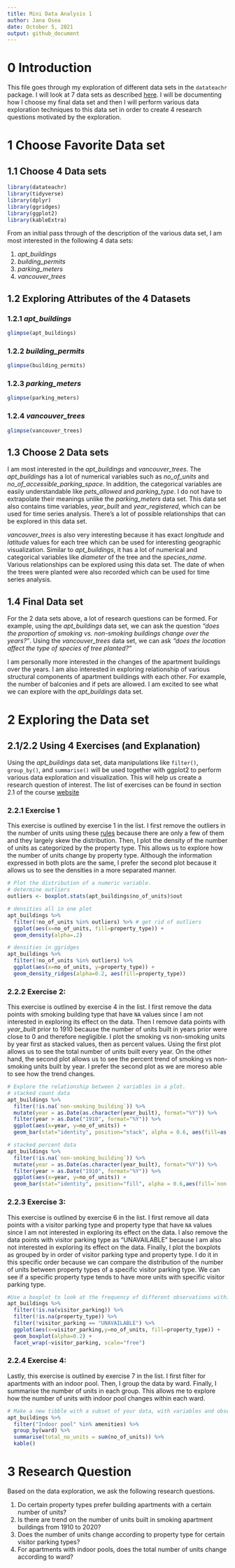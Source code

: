 ```yaml
---
title: Mini Data Analysis 1
author: Jana Osea
date: October 5, 2021
output: github_document
---
```


# 0 Introduction

This file goes through my exploration of different data sets in the `datateachr` package. I will look at 7 data sets as described [here](https://stat545.stat.ubc.ca/mini-project/mini-project-1/). I will be documenting how I choose my final data set and then I will perform various data exploration techniques to this data set in order to create 4 research questions motivated by the exploration.

# 1 Choose Favorite Data set

## 1.1 Choose 4 Data sets

```r
library(datateachr)
library(tidyverse)
library(dplyr)
library(ggridges)
library(ggplot2)
library(kableExtra)
```

From an initial pass through of the description of the various data set, I am most interested in the following 4 data sets:

1. *apt_buildings*
2. *building_permits*
3. *parking_meters*
4. *vancouver_trees*

## 1.2 Exploring Attributes of the 4 Datasets

### 1.2.1 *apt_buildings*
```r
glimpse(apt_buildings)
```

### 1.2.2 *building_permits*
```r
glimpse(building_permits)
```
  
### 1.2.3 *parking_meters*
```r
glimpse(parking_meters)
```

### 1.2.4 *vancouver_trees*

```r
glimpse(vancouver_trees)
```

## 1.3 Choose 2 Data sets

I am most interested in the *apt_buildings* and *vancouver_trees*. The *apt_buildings* has a lot of numerical variables such as *no_of_units* and *no_of_accessible_parking_space*. In addition, the categorical variables are easily understandable like *pets_allowed* and *parking_type*. I do not have to extrapolate their meanings unlike the *parking_meters* data set. This data set also contains time variables, *year_built* and *year_registered*, which can be used for time series analysis. There's a lot of possible relationships that can be explored in this data set.

*vancouver_trees* is also very interesting because it has exact *longitude* and *latitude* values for each tree which can be used for interesting geographic visualization. Similar to *apt_buildings*, it has a lot of numerical and categorical variables like *diameter* of the tree and the *species_name*. Various relationships can be explored using this data set. The date of when the trees were planted were also recorded which can be used for time series analysis.


## 1.4 Final Data set

For the 2 data sets above, a lot of research questions can be formed. For example, using the *apt_buildings* data set, we can ask the question *"does the proportion of smoking vs. non-smoking buildings change over the years?"*. Using the *vancouver_trees* data set, we can ask *"does the location affect the type of species of tree planted?"*

I am personally more interested in the changes of the apartment buildings over the years. I am also interested in exploring  relationship of various structural components of apartment buildings with each other. For example, the number of balconies and if pets are allowed. I am excited to see what we can explore with the *apt_buildings* data set.


# 2 Exploring the Data set

## 2.1/2.2 Using 4 Exercises (and Explanation)

Using the *apt_buildings* data set, data manipulations like `filter()`, `group_by()`, and `summarise()` will be used together with ggplot2 to perform various data exploration and visualization. This will help us create a research question of interest. The list of exercises can be found in section 2.1 of the course [website](https://stat545.stat.ubc.ca/mini-project/mini-project-1/)

### 2.2.1 Exercise 1

This exercise is outlined by exercise 1 in the list. I first remove the outliers in the number of units using these [rules](https://stackoverflow.com/questions/4787332/how-to-remove-outliers-from-a-dataset) because there are only a few of them and they largely skew the distribution. Then, I plot the density of the number of units as categorized by the property type. This allows us to explore how the number of units change by property type. Although the information expressed in both plots are the same, I prefer the second plot because it allows us to see the densities in a more separated manner.

```r
# Plot the distribution of a numeric variable.
# determine outliers
outliers <- boxplot.stats(apt_buildings$no_of_units)$out 

# densities all in one plot
apt_buildings %>% 
  filter(!no_of_units %in% outliers) %>% # get rid of outliers
  ggplot(aes(x=no_of_units, fill=property_type)) +  
  geom_density(alpha=.2)

# densities in ggridges
apt_buildings %>%
  filter(!no_of_units %in% outliers) %>%
  ggplot(aes(x=no_of_units, y=property_type)) +  
  geom_density_ridges(alpha=0.2, aes(fill=property_type)) 
```

### 2.2.2 Exercise 2:

This exercise is outlined by exercise 4 in the list. I first remove the data points with smoking building type that have `NA` values since I am not interested in exploring its effect on the data. Then I remove data points with *year_built* prior to 1910 because the number of units built in years prior were close to 0 and therefore negligible. I plot the smoking vs non-smoking units by year first as stacked values, then as percent values. Using the first plot allows us to see the total number of units built every year. On the other hand, the second plot allows us to see the percent trend of smoking vs non-smoking units built by year. I prefer the second plot as we are moreso able to see how the trend changes.

```r
# Explore the relationship between 2 variables in a plot.
# stacked count data
apt_buildings %>%
  filter(!is.na(`non-smoking_building`)) %>%
  mutate(year = as.Date(as.character(year_built), format="%Y")) %>%
  filter(year > as.Date("1910", format="%Y")) %>%
  ggplot(aes(x=year, y=no_of_units)) + 
  geom_bar(stat="identity", position="stack", alpha = 0.6, aes(fill=as.factor(`non-smoking_building`)))

# stacked percent data
apt_buildings %>%
  filter(!is.na(`non-smoking_building`)) %>%
  mutate(year = as.Date(as.character(year_built), format="%Y")) %>%
  filter(year > as.Date("1910", format="%Y")) %>%
  ggplot(aes(x=year, y=no_of_units)) + 
  geom_bar(stat="identity", position="fill", alpha = 0.6,aes(fill=`non-smoking_building`))
```

### 2.2.3 Exercise 3:

This exercise is outlined by exercise 6 in the list. I first remove all data points with a visitor parking type and property type that have `NA` values since I am not interested in exploring its effect on the data. I also remove the data points with visitor parking type as "UNAVAILABLE" because I am also not interested in exploring its effect on the data. Finally, I plot the boxplots as grouped by in order of visitor parking type and property type. I do it in this specific order because we can compare the distribution of the number of units between property types of a specific visitor parking type. We can see if a specific property type tends to have more units with specific visitor parking type. 

```r
#Use a boxplot to look at the frequency of different observations within a single variable
apt_buildings %>%
  filter(!is.na(visitor_parking)) %>%
  filter(!is.na(property_type)) %>%
  filter(!visitor_parking == "UNAVAILABLE") %>%
  ggplot(aes(x=visitor_parking,y=no_of_units, fill=property_type)) +
  geom_boxplot(alpha=0.2) + 
  facet_wrap(~visitor_parking, scale="free")
```

### 2.2.4 Exercise 4:

Lastly, this exercise is outlined by exercise 7 in the list. I first filter for apartments with an indoor pool. Then, I group the data by ward. Finally, I summarise the number of units in each group. This allows me to explore how the number of units with indoor pool changes within each ward.

```r
# Make a new tibble with a subset of your data, with variables and observations that you are interested in exploring
apt_buildings %>%
  filter("Indoor pool" %in% amenities) %>%
  group_by(ward) %>%
  summarise(total_no_units = sum(no_of_units)) %>%
  kable()
```

# 3 Research Question

Based on the data exploration, we ask the following research questions.

1. Do certain property types prefer building apartments with a certain number of units?
2. Is there are trend on the number of units built in smoking apartment buildings from 1910 to 2020?
3. Does the number of units change according to property type for certain visitor parking types?
4. For apartments with indoor pools, does the total number of units change according to ward?

